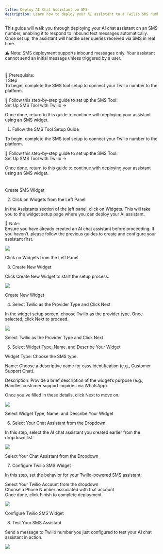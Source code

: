 ```yaml
---
title: Deploy AI Chat Assistant on SMS
description: Learn how to deploy your AI assistant to a Twilio SMS number and handle inbound text messages automatically.
---
```


This guide will walk you through deploying your AI chat assistant on an SMS number, enabling it to respond to inbound text messages automatically. Once set up, the assistant will handle user queries received via SMS in real time.

⚠ Note: SMS deployment supports inbound messages only. Your assistant cannot send an initial message unless triggered by a user.

#

🧩 Prerequisite:  
1 Step  
To begin, complete the SMS tool setup to connect your Twilio number to the platform.

🔗 Follow this step-by-step guide to set up the SMS Tool:  
Set Up SMS Tool with Twilio →

Once done, return to this guide to continue with deploying your assistant using an SMS widget.

1.  Follow the SMS Tool Setup Guide

To begin, complete the SMS tool setup to connect your Twilio number to the platform.

🔗 Follow this step-by-step guide to set up the SMS Tool:  
Set Up SMS Tool with Twilio →

Once done, return to this guide to continue with deploying your assistant using an SMS widget.

#

Create SMS Widget

2.  Click on Widgets from the Left Panel

In the Assistants section of the left panel, click on Widgets. This will take you to the widget setup page where you can deploy your AI assistant.

🔔 Note:  
Ensure you have already created an AI chat assistant before proceeding. If you haven’t, please follow the previous guides to create and configure your assistant first.

![](images/sms/2.png)

Click on Widgets from the Left Panel

3. Create New Widget

Click Create New Widget to start the setup process.

![](images/sms/3.png)

Create New Widget

4. Select Twilio as the Provider Type and Click Next

In the widget setup screen, choose Twilio as the provider type. Once selected, click Next to proceed.

![](images/sms/4.png)

Select Twilio as the Provider Type and Click Next

5. Select Widget Type, Name, and Describe Your Widget

Widget Type: Choose the SMS type.

Name: Choose a descriptive name for easy identification (e.g., Customer Support Chat).

Description: Provide a brief description of the widget’s purpose (e.g., Handles customer support inquiries via WhatsApp).

Once you’ve filled in these details, click Next to move on.

![](images/sms/5.png)

Select Widget Type, Name, and Describe Your Widget

6. Select Your Chat Assistant from the Dropdown

In this step, select the AI chat assistant you created earlier from the dropdown list.

![](images/sms/6.png)

Select Your Chat Assistant from the Dropdown

7. Configure Twilio SMS Widget

In this step, set the behavior for your Twilio-powered SMS assistant:

Select Your Twilio Account from the dropdown  
Choose a Phone Number associated with that account  
Once done, click Finish to complete deployment.

![](images/sms/7.png)

Configure Twilio SMS Widget

8. Test Your SMS Assistant

Send a message to Twilio number you just configured to test your AI chat assistant in action.

![](images/sms/8.png)
